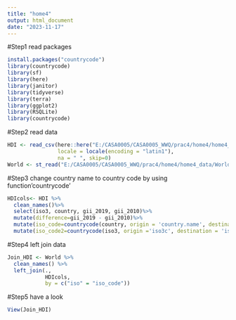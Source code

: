 ```yaml
---
title: "home4"
output: html_document
date: "2023-11-17"
---
```

#Step1 read packages
```r
install.packages("countrycode")
library(countrycode)
library(sf)
library(here)
library(janitor)
library(tidyverse)
library(terra)
library(ggplot2)
library(RSQLite)
library(countrycode)
```

#Step2 read data
```r
HDI <- read_csv(here::here("E:/CASA0005/CASA0005_WWQ/prac4/home4/home4_data/HDR21-22_Composite_indices_complete_time_series.csv"),
                locale = locale(encoding = "latin1"),
                na = " ", skip=0)
World <- st_read("E:/CASA0005/CASA0005_WWQ/prac4/home4/home4_data/World_Countries_Generalized.shp")

```

#Step3 change country name to country code by using function'countrycode'
```r
HDIcols<- HDI %>%
  clean_names()%>%
  select(iso3, country, gii_2019, gii_2010)%>%
  mutate(difference=gii_2019 - gii_2010)%>%
  mutate(iso_code=countrycode(country, origin = 'country.name', destination = 'iso2c'))%>%
  mutate(iso_code2=countrycode(iso3, origin ='iso3c', destination = 'iso2c'))
```

#Step4 left join data
```r
Join_HDI <- World %>% 
  clean_names() %>%
  left_join(., 
            HDIcols,
            by = c("iso" = "iso_code"))
```

#Step5 have a look
```r
View(Join_HDI)
```

